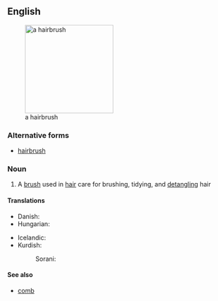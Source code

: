 ==English==
[[Image:Hairbrush.jpg|thumb|right|200px|a hairbrush]]

===Alternative forms===
*[[hairbrush]]

===Noun===
{{en-noun|sg=[[hair]]-[[brush]]|es}}

# A [[brush]] used in [[hair]] care for brushing, tidying, and [[detangle|detangling]] hair

====Translations====
{{trans-top|a brush used in hair car}}
* Danish: {{t-|da|hårbørste|c}}
* Hungarian: {{t-|hu|hajkefe}}
{{trans-mid}}
* Icelandic: {{t+|is|hárbursti}}
* Kurdish:
*: Sorani: {{ku-Arab|[[شانه‌]]}}
{{trans-bottom}}

====See also====
*[[comb]]